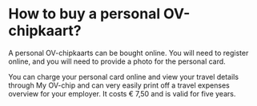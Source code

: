 # How to buy a personal OV-chipkaart?

A personal OV-chipkaarts can be bought online. You will need to register online, and you will need to provide a photo for the personal card. 


You can charge your personal card online and view your travel details through My OV-chip and can very easily print off a travel expenses overview for your employer.
It costs € 7,50 and is valid for five years. 
